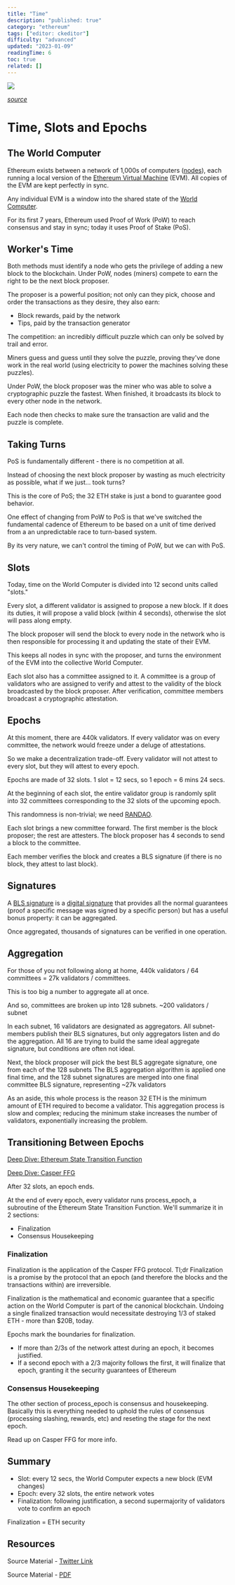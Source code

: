 ```yaml
---
title: "Time"
description: "published: true"
category: "ethereum"
tags: ["editor: ckeditor"]
difficulty: "advanced"
updated: "2023-01-09"
readingTime: 6
toc: true
related: []
---
```


![](/images/time-banner.jpeg)

[*source*](https://www.vecteezy.com/vector-art/7212589-eye-cyber-circuit-future-technology-concept-background)

# Time, Slots and Epochs 

## The World Computer

Ethereum exists between a network of 1,000s of computers ([nodes](https://inevitableeth.com/home/ethereum/network/node)), each running a local version of the [Ethereum Virtual Machine](https://inevitableeth.com/home/ethereum/evm) (EVM). All copies of the EVM are kept perfectly in sync. 

Any individual EVM is a window into the shared state of the [World Computer](https://inevitableeth.com/home/ethereum/world-computer).

For its first 7 years, Ethereum used Proof of Work (PoW) to reach consensus and stay in sync; today it uses Proof of Stake (PoS).

## Worker's Time

Both methods must identify a node who gets the privilege of adding a new block to the blockchain. Under PoW, nodes (miners) compete to earn the right to be the next block proposer. 

The proposer is a powerful position; not only can they pick, choose and order the transactions as they desire, they also earn: 

*   Block rewards, paid by the network 
*   Tips, paid by the transaction generator

The competition: an incredibly difficult puzzle which can only be solved by trail and error. 

Miners guess and guess until they solve the puzzle, proving they've done work in the real world (using electricity to power the machines solving these puzzles).

Under PoW, the block proposer was the miner who was able to solve a cryptographic puzzle the fastest. When finished, it broadcasts its block to every other node in the network. 

Each node then checks to make sure the transaction are valid and the puzzle is complete.

## Taking Turns 

PoS is fundamentally different - there is no competition at all.

Instead of choosing the next block proposer by wasting as much electricity as possible, what if we just... took turns?

This is the core of PoS; the 32 ETH stake is just a bond to guarantee good behavior.

One effect of changing from PoW to PoS is that we've switched the fundamental cadence of Ethereum to be based on a unit of time derived from a an unpredictable race to turn-based system.

By its very nature, we can't control the timing of PoW, but we can with PoS.

## Slots

Today, time on the World Computer is divided into 12 second units called "slots." 

Every slot, a different validator is assigned to propose a new block. If it does its duties, it will propose a valid block (within 4 seconds), otherwise the slot will pass along empty.

The block proposer will send the block to every node in the network who is then responsible for processing it and updating the state of their EVM. 

This keeps all nodes in sync with the proposer, and turns the environment of the EVM into the collective World Computer.

Each slot also has a committee assigned to it. A committee is a group of validators who are assigned to verify and attest to the validity of the block broadcasted by the block proposer. After verification, committee members broadcast a cryptographic attestation.

## Epochs

At this moment, there are 440k validators. If every validator was on every committee, the network would freeze under a deluge of attestations. 

So we make a decentralization trade-off. Every validator will not attest to every slot, but they will attest to every epoch.

Epochs are made of 32 slots. 1 slot = 12 secs, so 1 epoch = 6 mins 24 secs.

At the beginning of each slot, the entire validator group is randomly split into 32 committees corresponding to the 32 slots of the upcoming epoch.

This randomness is non-trivial; we need [RANDAO](/ethereum/network/consensus/randao).

Each slot brings a new committee forward. The first member is the block proposer; the rest are attesters. The block proposer has 4 seconds to send a block to the committee. 

Each member verifies the block and creates a BLS signature (if there is no block, they attest to last block).

## Signatures

A [BLS signature](/concepts/bls-signatures) is a [digital signature](/concepts/digital-signatures) that provides all the normal guarantees (proof a specific message was signed by a specific person) but has a useful bonus property: it can be aggregated. 

Once aggregated, thousands of signatures can be verified in one operation.

## Aggregation

For those of you not following along at home, 440k validators / 64 committees = 27k validators / committees. 

This is too big a number to aggregate all at once. 

And so, committees are broken up into 128 subnets. ~200 validators / subnet

In each subnet, 16 validators are designated as aggregators. All subnet-members publish their BLS signatures, but only aggregators listen and do the aggregation. All 16 are trying to build the same ideal aggregate signature, but conditions are often not ideal.

Next, the block proposer will pick the best BLS aggregate signature, one from each of the 128 subnets The BLS aggregation algorithm is applied one final time, and the 128 subnet signatures are merged into one final committee BLS signature, representing ~27k validators

As an aside, this whole process is the reason 32 ETH is the minimum amount of ETH required to become a validator. This aggregation process is slow and complex; reducing the minimum stake increases the number of validators, exponentially increasing the problem.

## Transitioning Between Epochs

[Deep Dive: Ethereum State Transition Function](/ethereum/network/consensus/state-transition)

[Deep Dive: Casper FFG](/ethereum/network/consensus/casper-ffg)

After 32 slots, an epoch ends. 

At the end of every epoch, every validator runs process\_epoch, a subroutine of the Ethereum State Transition Function. We'll summarize it in 2 sections: 

*   Finalization 
*   Consensus Housekeeping

### Finalization

Finalization is the application of the Casper FFG protocol. Tl;dr Finalization is a promise by the protocol that an epoch (and therefore the blocks and the transactions within) are irreversible.

Finalization is the mathematical and economic guarantee that a specific action on the World Computer is part of the canonical blockchain. Undoing a single finalized transaction would necessitate destroying 1/3 of staked ETH - more than $20B, today.

Epochs mark the boundaries for finalization.

*   If more than 2/3s of the network attest during an epoch, it becomes justified. 
*   If a second epoch with a 2/3 majority follows the first, it will finalize that epoch, granting it the security guarantees of Ethereum

### Consensus Housekeeping

The other section of process\_epoch is consensus and housekeeping. Basically this is everything needed to uphold the rules of consensus (processing slashing, rewards, etc) and reseting the stage for the next epoch. 

Read up on Casper FFG for more info.

## Summary

*   Slot: every 12 secs, the World Computer expects a new block (EVM changes) 
*   Epoch: every 32 slots, the entire network votes 
*   Finalization: following justification, a second supermajority of validators vote to confirm an epoch 

Finalization = ETH security

## Resources

Source Material - [Twitter Link](https://twitter.com/SalomonCrypto/status/1577863907976220672)

Source Material - [PDF](/twitter-pdf-2022-10-06_time.pdf)
